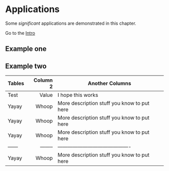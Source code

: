 # Applications

Some _significant_ applications are demonstrated in this chapter.

Go to the [Intro](\#intro)

## Example one

## Example two

| Tables | Column 2 | Another Columns |
| ------ | --------:| --------------- |
| Test   | Value    | I hope this works |
| Yayay  | Whoop    | More description stuff you know to put here |
| Yayay  | Whoop    | More description stuff you know to put here |
| Yayay  | Whoop    | More description stuff you know to put here |
| ------ | -------- | ------------------------------------------- |
| Yayay  | Whoop    | More description stuff you know to put here |
